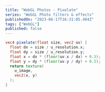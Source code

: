```yaml
---
title: "WebGL Photos - Pixelate"
series: "WebGL Photo filters & effects"
publishedOn: "2023-06-17T16:31:05.404Z"
tags: ["WebGL"]
published: false
---
```


```glsl
vec4 pixelate(float size, vec2 uv) {
  float dx = size / u_resolution.x;
  float dy = size / u_resolution.y;
  float x = dx * (floor(uv.x / dx) + 0.5);
  float y = dy * (floor(uv.y / dy) + 0.5);
  return texture(
    u_image,
    vec2(x, y)
  );
}
```

